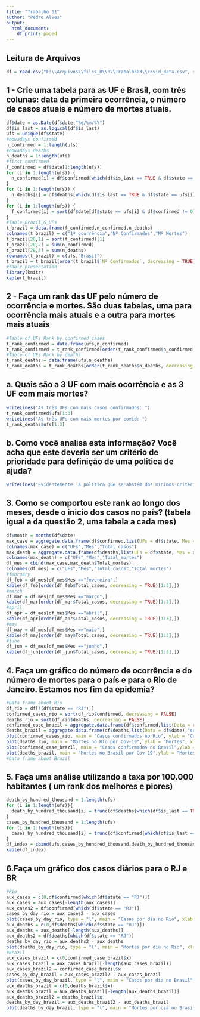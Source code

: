 ---
title: "Trabalho 01"
author: "Pedro Alves"
output:
  html_document:
    df_print: paged
---

## Leitura de Arquivos

```{r, message=FALSE,echo=FALSE,warning=FALSE}
df = read.csv("F:\\Arquivos\\files_R\\R\\Trabalho03\\covid_data.csv", sep = ";")
```

## 1 - Crie uma tabela para as UF e Brasil, com três colunas:  data da primeira ocorrência, o número de casos atuais e número de mortes atuais.
 

```{r, message=FALSE,echo=FALSE,warning=FALSE}
df$date = as.Date(df$date,"%d/%m/%Y")
df$is_last = as.logical(df$is_last)
ufs = unique(df$state)
#nowadays confirmed
n_confirmed = 1:length(ufs)
#nowadays deaths
n_deaths = 1:length(ufs)
#first confirmed
f_confirmed = df$date[1:length(ufs)]
for (i in 1:length(ufs)) {
  n_confirmed[i] = df$confirmed[which(df$is_last == TRUE & df$state == ufs[i])] 
}
for (i in 1:length(ufs)) {
  n_deaths[i] = df$deaths[which(df$is_last == TRUE & df$state == ufs[i])] 
}
for (i in 1:length(ufs)) {
  f_confirmed[i] = sort(df$date[df$state == ufs[i] & df$confirmed != 0])[1] 
}
#Table_Brazil_&_UFs
t_brazil = data.frame(f_confirmed,n_confirmed,n_deaths)
colnames(t_brazil) = c("1ª ocorrência","Nº Confirmados","Nº Mortes")
t_brazil[28,1] = sort(f_confirmed)[1]
t_brazil[28,2] = sum(n_confirmed)
t_brazil[28,3] = sum(n_deaths)
rownames(t_brazil) = c(ufs,"Brasil")
t_brazil = t_brazil[order(t_brazil$`Nº Confirmados`, decreasing = TRUE),]
#Table presentation
library(knitr)
kable(t_brazil)
```

## 2 - Faça um rank das UF pelo número de ocorrência e mortes. São duas tabelas, uma para ocorrência mais atuais e a outra para mortes mais atuais

```{r, message=FALSE,echo=FALSE,warning=FALSE}
#Table of UFs Rank by confirmed cases
t_rank_confirmed = data.frame(ufs,n_confirmed)
t_rank_confirmed = t_rank_confirmed[order(t_rank_confirmed$n_confirmed, decreasing = TRUE),]
#Table of UFs Rank by deaths
t_rank_deaths = data.frame(ufs,n_deaths)
t_rank_deaths = t_rank_deaths[order(t_rank_deaths$n_deaths, decreasing = TRUE),]
```

## a. Quais são a 3 UF com mais ocorrência e as 3 UF com mais mortes?

```{r, message=FALSE,echo=FALSE,warning=FALSE}
writeLines("As três UFs com mais casos confirmados: ")
t_rank_confirmed$ufs[1:3]
writeLines("As três UFs com mais mortes por covid: ")
t_rank_deaths$ufs[1:3]
```

## b. Como você analisa esta informação? Você acha que este deveria ser um critério de prioridade para definição de uma politica de ajuda?

```{r, message=FALSE,echo=FALSE,warning=FALSE}
writeLines("Evidentemente, a política que se abstém dos mínimos critérios para uma avaliação de prioridade incorre no erro de má alocação de recursos. Isto pode gerar mortes desnecessárias.")
```

## 3. Como se comportou este rank ao longo dos meses, desde o inicio dos casos no país? (tabela igual a da questão 2, uma tabela a cada mes)

```{r, message=FALSE,echo=FALSE,warning=FALSE}
df$month = months(df$date)
max_case = aggregate.data.frame(df$confirmed,list(UFs = df$state, Mes = df$month),"max")
colnames(max_case) = c("UFs","Mes","Total_casos")
max_death = aggregate.data.frame(df$deaths,list(UFs = df$state, Mes = df$month),"max")
colnames(max_death) = c("UFs","Mes","Total_mortes")
df_mes = cbind(max_case,max_death$Total_mortes)
colnames(df_mes) = c("UFs","Mes","Total_casos","Total_mortes")
#february
df_feb = df_mes[df_mes$Mes =="fevereiro",]
kable(df_feb[order(df_feb$Total_casos, decreasing = TRUE)[1:3],])
#march
df_mar = df_mes[df_mes$Mes =="março",]
kable(df_mar[order(df_mar$Total_casos, decreasing = TRUE)[1:3],])
#april
df_apr = df_mes[df_mes$Mes =="abril",]
kable(df_apr[order(df_apr$Total_casos, decreasing = TRUE)[1:3],])
#may
df_may = df_mes[df_mes$Mes =="maio",]
kable(df_may[order(df_may$Total_casos, decreasing = TRUE)[1:3],])
#june
df_jun = df_mes[df_mes$Mes =="junho",]
kable(df_jun[order(df_jun$Total_casos, decreasing = TRUE)[1:3],])
```

## 4. Faça um gráfico do número de ocorrência e do número de mortes para o país e para o Rio de Janeiro. Estamos nos fim da epidemia?

```{r, message=FALSE,echo=FALSE,warning=FALSE}
#Data frame about Rio
df_rio = df[!(df$state == "RJ"),]
confirmed_cases_rio = sort(df_rio$confirmed, decreasing = FALSE)
deaths_rio = sort(df_rio$deaths, decreasing = FALSE)
confirmed_case_brazil = aggregate.data.frame(df$confirmed,list(Data = df$date),"sum")
deaths_brazil = aggregate.data.frame(df$deaths,list(Data = df$date),"sum")
plot(confirmed_cases_rio, main = "Casos confirmados no Rio", ylab = "Casos confirmados", xlab = "Tempo", type = "l")
plot(deaths_rio, main = "Mortes no Rio por Cov-19", ylab = "Mortes", xlab = "Tempo", type = "l")
plot(confirmed_case_brazil, main = "Casos confirmados no Brasil",ylab = "Casos",xlab = "Data", type = "l")
plot(deaths_brazil, main = "Mortes no Brasil por Cov-19",ylab = "Mortes",xlab = "Data", type = "l")
#Data frame about Brazil
```

## 5. Faça uma análise utilizando a taxa por 100.000 habitantes ( um rank dos melhores e piores)

```{r, message=FALSE,echo=FALSE,warning=FALSE}
death_by_hundred_thousand = 1:length(ufs)
for (i in 1:length(ufs)){
  death_by_hundred_thousand[i] = trunc(df$deaths[which(df$is_last == TRUE & df$state == ufs[i])]/(df$pop_2019[which(df$is_last == TRUE & df$state == ufs[i])]/100000))
}
cases_by_hundred_thousand = 1:length(ufs)
for (i in 1:length(ufs)){
  cases_by_hundred_thousand[i] = trunc(df$confirmed[which(df$is_last == TRUE & df$state == ufs[i])]/(df$pop_2019[which(df$is_last == TRUE & df$state == ufs[i])]/100000))
}
df_index = cbind(ufs,cases_by_hundred_thousand,death_by_hundred_thousand)
kable(df_index)

```

## 6.Faça um gráfico dos casos diários para o RJ e BR

```{r, message=FALSE,echo=FALSE,warning=FALSE}
#Rio
aux_cases = c(0,df$confirmed[which(df$state == "RJ")])
aux_cases = aux_cases[-length(aux_cases)]
aux_cases2 = df$confirmed[which(df$state == "RJ")]
cases_by_day_rio = aux_cases2 - aux_cases
plot(cases_by_day_rio, type = "l", main = "Casos por dia no Rio", xlab = "Data", ylab = "Casos")
aux_deaths = c(0,df$deaths[which(df$state == "RJ")])
aux_deaths = aux_deaths[-length(aux_deaths)]
aux_deaths2 = df$deaths[which(df$state == "RJ")]
deaths_by_day_rio = aux_deaths2 - aux_deaths
plot(deaths_by_day_rio, type = "l", main = "Mortes por dia no Rio", xlab = "Data", ylab = "Casos")
#Brazil
aux_cases_brazil = c(0,confirmed_case_brazil$x)
aux_cases_brazil = aux_cases_brazil[-length(aux_cases_brazil)]
aux_cases_brazil2 = confirmed_case_brazil$x
cases_by_day_brazil = aux_cases_brazil2 - aux_cases_brazil
plot(cases_by_day_brazil, type = "l", main = "Casos por dia no Brasil", xlab = "Data", ylab = "Casos")
aux_deaths_brazil = c(0,deaths_brazil$x)
aux_deaths_brazil = aux_deaths_brazil[-length(aux_deaths_brazil)]
aux_deaths_brazil2 = deaths_brazil$x
deaths_by_day_brazil = aux_deaths_brazil2 - aux_deaths_brazil
plot(deaths_by_day_brazil, type = "l", main = "Mortes por dia no Brasil", xlab = "Data", ylab = "Casos")
```

